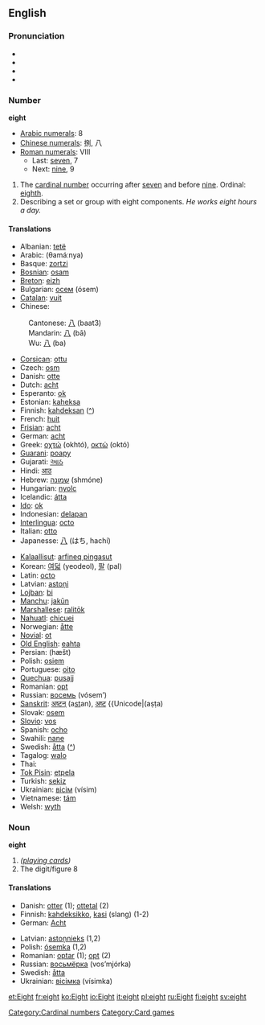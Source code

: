 ==English==

{{rank|music|direction|o\'|838|eight|modern|medium|ill}}

=== Pronunciation ===
*{{AHD|āt}}
*{{IPA|/eɪt/}}
*{{SAMPA|/eIt/}}
*{{audio|en-us-ate.ogg|Audio (US)}}

=== Number ===
'''eight'''

*[[w:Arabic numerals|Arabic numerals]]: 8
*[[w:Chinese numerals|Chinese numerals]]: 捌, 八
*[[w:Roman numerals|Roman numerals]]: VIII
**Last: [[seven]], 7
**Next: [[nine]], 9

# The [[cardinal number]] occurring after [[seven]] and before [[nine]].  Ordinal: [[eighth]].
# Describing a set or group with eight components. ''He works eight hours a day.''

==== Translations ====
{{top}}
*Albanian: [[tetë]]
*Arabic: {{ARchar|[[ثمانية]]}} (θamáːnya)
*Basque: [[zortzi]]
*[[Bosnian]]: [[osam]]
*[[Breton]]: [[eizh]]
*Bulgarian: [[осем]] (ósem)
*[[Catalan]]: [[vuit]]
*Chinese:
:Cantonese: [[八]] (baat3)
:Mandarin: [[八]] (bā)
:Wu: [[八]] (ba)
*[[Corsican]]: [[ottu]]
*Czech: [[osm]]
*Danish: [[otte]]
*Dutch: [[acht]]
*Esperanto: [[ok]]
*Estonian: [[kaheksa]]
*Finnish: [[kahdeksan]] ([[:fi:kahdeksan|^]])
*French: [[huit]]
*[[Frisian]]: [[acht]]
*German: [[acht]]
*Greek: [[οχτώ]] (okhtó), [[οκτώ]] (októ)
*[[Guarani]]: [[poapy]]
*Gujarati: [[આઠ]] {{Unicode|(āṭha)}}
*Hindi: [[आठ]] {{Unicode|(āṭha)}}
*Hebrew: [[שמונה]] (shmóne)
*Hungarian: [[nyolc]]
*Icelandic: [[átta]]
*[[Ido]]: [[ok]]
*Indonesian: [[delapan]]
*[[Interlingua]]: [[octo]]
*Italian: [[otto]]
*Japanesse: [[八]] (はち, hachí)
{{mid}}
*[[Kalaallisut]]: [[arfineq pingasut]]
*Korean: [[여덟]] (yeodeol), [[팔]] (pal)
*Latin: [[octo]]
*Latvian: [[astoņi]]
*[[Lojban]]: [[bi]]
*[[Manchu]]: [[jakūn]]
*[[Marshallese]]: [[ralitōk]]
*[[Nahuatl]]: [[chicuei]]
*Norwegian: [[åtte]]
*[[Novial]]: [[ot]]
*[[Old English]]: [[eahta]]
*Persian: {{FAchar|[[هشت|هَشت]]}} (hæšt)
*Polish: [[osiem]]
*Portuguese: [[oito]]
*[[Quechua]]: [[pusajj]]
*Romanian: [[opt]]
*Russian: [[восемь]] (vósem’)
*[[Sanskrit]]: [[अष्टन्]] (a<u>st</u>an), [[अष्ट]] {{Unicode|(aṣṭa)
*Slovak: [[osem]]
*[[Slovio]]: [[vos#Slovio|vos]]
*Spanish: [[ocho]]
*Swahili: [[nane]]
*Swedish: [[åtta]] ([[:sv:åtta|^]])
*Tagalog: [[walo]]
*Thai: {{THchar|[[แปด]]}}
*[[Tok Pisin]]: [[etpela]]
*Turkish: [[sekiz]]
*Ukrainian: [[вісім]] (vísim)
*Vietnamese: [[tám]]
*Welsh: [[wyth]]
{{bottom}}

=== Noun ===
'''eight'''

# ''([[playing cards]])''
# The digit/figure 8

==== Translations ====
{{top}}
*Danish: [[otter#Danish|otter]] {{c}} (1); [[ottetal]] {{n}} (2)
*Finnish: [[kahdeksikko]], [[kasi]] (slang) (1-2)
*German: [[Acht]] {{m}}
{{mid}}
*Latvian: [[astoņnieks]] {{m}} (1,2)
*Polish: [[ósemka]] {{f}} (1,2)
*Romanian: [[optar#Romanian|optar]] {{m}} (1); [[opt#Romanian|opt]] {{m}} (2)
*Russian: [[восьмёрка]] (vos’mjórka) {{f}}
*Swedish: [[åtta]]
*Ukrainian: [[вісімка]] (vísimka) {{f}}
{{bottom}}

[[Category:Cardinal numbers]]
[[Category:Card games]]

[[et:Eight]]
[[fr:eight]]
[[ko:Eight]]
[[io:Eight]]
[[it:eight]]
[[pl:eight]]
[[ru:Eight]]
[[fi:eight]]
[[sv:eight]]